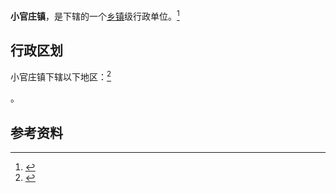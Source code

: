 {{中国乡级行政区|32/10/23/107/000}}

'''小官庄镇'''，是{{PRC admin/fullname|32/10/23/107/000|3}}下辖的一个[[乡镇|乡镇]]级行政单位。<ref>{{PRC admin/ref sgc|{{PRC admin/parent|32/10/23/107/000}}}}</ref>

== 行政区划 ==

小官庄镇下辖以下地区：<ref>{{PRC admin/ref sgc|32/10/23/107/000}}</ref>

{{PRC admin/children|32/10/23/107/000}}。

== 参考资料 ==

{{reflist}}

{{行政区划小作品}}
{{PRC admin/navcat|32/10/23/107/000}}